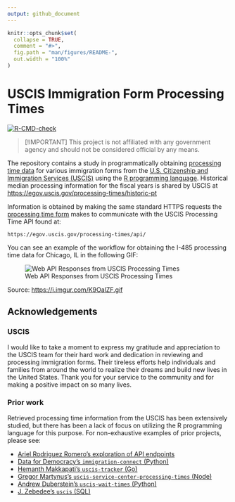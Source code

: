 ```yaml
---
output: github_document
---
```


<!-- README.md is generated from README.Rmd. Please edit that file -->

```r
knitr::opts_chunk$set(
  collapse = TRUE,
  comment = "#>",
  fig.path = "man/figures/README-",
  out.width = "100%"
)
```

# USCIS Immigration Form Processing Times

<!-- badges: start -->
[![R-CMD-check](https://github.com/coatless-r-n-d/uscis-processing/actions/workflows/R-CMD-check.yaml/badge.svg)](https://github.com/coatless-r-n-d/uscis-processing/actions/workflows/R-CMD-check.yaml)
<!-- badges: end -->
  
> [!IMPORTANT]
> This project is not affiliated with any government agency and 
> should not be considered official by any means.

The repository contains a study in programmatically obtaining
[processing time data](https://egov.uscis.gov/processing-times/) for various 
immigration forms from the [U.S. Citizenship and Immigration Services (USCIS)](https://www.uscis.gov/)
using the [R programming language](https://www.r-project.org/). Historical
median processing information for the fiscal years is shared by USCIS at
<https://egov.uscis.gov/processing-times/historic-pt>

Information is obtained by making the same standard HTTPS requests the 
[processing time form](https://egov.uscis.gov/processing-times/)
makes to communicate with the USCIS Processing Time API found at:

```
https://egov.uscis.gov/processing-times/api/
```

You can see an example of the workflow for obtaining the I-485 processing time 
data for Chicago, IL in the following GIF:

![Web API Responses from USCIS Processing Times](https://i.imgur.com/K9OalZF.gif)

Source: <https://i.imgur.com/K9OalZF.gif>


## Acknowledgements

### USCIS

I would like to take a moment to express my gratitude and appreciation to the USCIS team for their hard work and dedication in reviewing and processing immigration forms. Their tireless efforts help individuals and families from around the world to realize their dreams and build new lives in the United States. Thank you for your service to the community and for making a positive impact on so many lives.

### Prior work

Retrieved processing time information from the USCIS has been extensively studied, but there has been a lack of
focus on utilizing the R programming language for this purpose. For non-exhaustive examples of prior projects, please see:

- [Ariel Rodriguez Romero's exploration of API endpoints](https://github.com/arielsvn/arielsvn.github.io/issues/3)
- [Data for Democracy's `immigration-connect` (Python)](https://github.com/Data4Democracy/immigration-connect/tree/master/uscis-processing-time)
- [Hemanth Makkapati's `uscis-tracker` (Go)](https://github.com/hmakkapati/uscis-tracker)
- [Gregor Martynus's `uscis-service-center-processing-times` (Node)](https://github.com/gr2m/uscis-service-center-processing-times)
- [Andrew Duberstein's `uscis-wait-times` (Python)](https://github.com/ajduberstein/uscis-wait-times)
- [J. Zebedee's `uscis` (SQL)](https://github.com/jzebedee/uscis)
